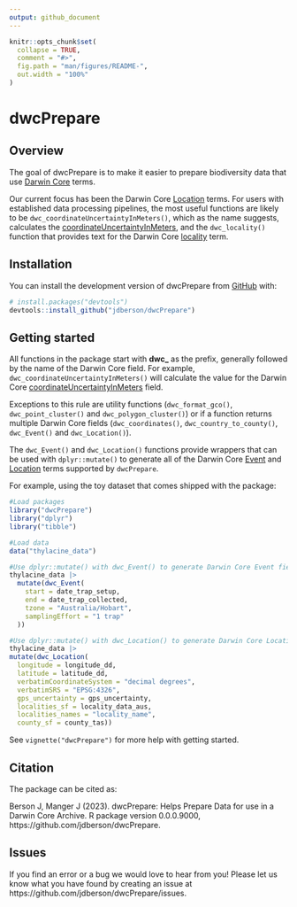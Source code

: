 ```yaml
---
output: github_document
---
```


<!-- README.md is generated from README.Rmd. Please edit that file -->

```r
knitr::opts_chunk$set(
  collapse = TRUE,
  comment = "#>",
  fig.path = "man/figures/README-",
  out.width = "100%"
)
```

# dwcPrepare

<!-- badges: start -->
<!-- badges: end -->

## Overview

The goal of dwcPrepare is to make it easier to prepare biodiversity data that use [Darwin Core](https://dwc.tdwg.org/) terms.

Our current focus has been the Darwin Core [Location](https://dwc.tdwg.org/terms/#location) terms. For users with established data processing pipelines, the most useful functions are likely to be `dwc_coordinateUncertaintyInMeters()`, which as the name suggests, calculates the [coordinateUncertaintyInMeters](http://rs.tdwg.org/dwc/terms/coordinateUncertaintyInMeters), and the `dwc_locality()` function that provides text for the Darwin Core [locality](http://rs.tdwg.org/dwc/terms/locality) term.

## Installation

You can install the development version of dwcPrepare from [GitHub](https://github.com/) with:

``` r
# install.packages("devtools")
devtools::install_github("jdberson/dwcPrepare")
```

## Getting started

All functions in the package start with **dwc_** as the prefix, generally followed by the name of the Darwin Core field. For example, `dwc_coordinateUncertaintyInMeters()` will calculate the value for the Darwin Core [coordinateUncertaintyInMeters](http://rs.tdwg.org/dwc/terms/coordinateUncertaintyInMeters) field.

Exceptions to this rule are utility functions (`dwc_format_gco()`, `dwc_point_cluster()` and `dwc_polygon_cluster()`) or if a function returns multiple Darwin Core fields (`dwc_coordinates()`, `dwc_country_to_county()`, `dwc_Event()` and `dwc_Location()`).

The `dwc_Event()` and `dwc_Location()` functions provide wrappers that can be used with `dplyr::mutate()` to generate all of the Darwin Core [Event](https://dwc.tdwg.org/terms/#event) and [Location](https://dwc.tdwg.org/terms/#location) terms supported by `dwcPrepare`.

For example, using the toy dataset that comes shipped with the package:

```r
#Load packages
library("dwcPrepare")
library("dplyr")
library("tibble")

#Load data
data("thylacine_data")

#Use dplyr::mutate() with dwc_Event() to generate Darwin Core Event fields
thylacine_data |>
  mutate(dwc_Event(
    start = date_trap_setup,
    end = date_trap_collected,
    tzone = "Australia/Hobart",
    samplingEffort = "1 trap"
  ))

#Use dplyr::mutate() with dwc_Location() to generate Darwin Core Location fields
thylacine_data |>
mutate(dwc_Location(
  longitude = longitude_dd,
  latitude = latitude_dd,
  verbatimCoordinateSystem = "decimal degrees",
  verbatimSRS = "EPSG:4326",
  gps_uncertainty = gps_uncertainty,
  localities_sf = locality_data_aus,
  localities_names = "locality_name",
  county_sf = county_tas))


```

See `vignette("dwcPrepare")` for more help with getting started.

## Citation

The package can be cited as:  

Berson J, Manger J (2023). dwcPrepare: Helps Prepare Data for use in a Darwin Core Archive. R package version 0.0.0.9000, https://github.com/jdberson/dwcPrepare.

## Issues

If you find an error or a bug we would love to hear from you! Please let us know what you have found by creating an issue at https://github.com/jdberson/dwcPrepare/issues.
